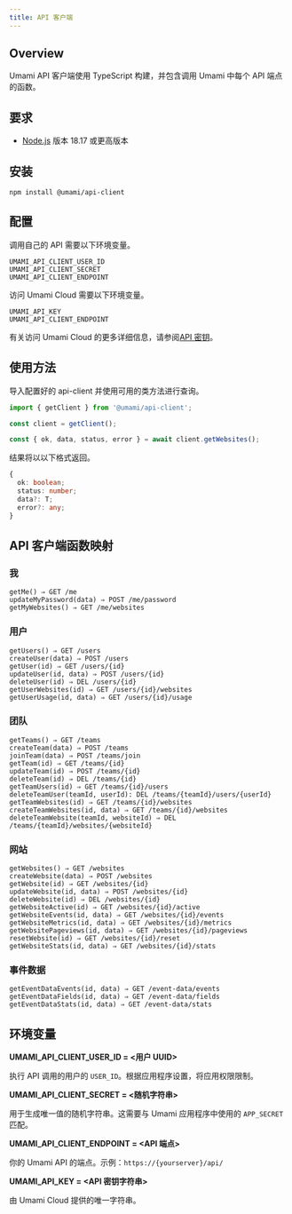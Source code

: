 ```yaml
---
title: API 客户端
---
```


## Overview

Umami API 客户端使用 TypeScript 构建，并包含调用 Umami 中每个 API 端点的函数。

## 要求

- [Node.js](https://nodejs.org/) 版本 18.17 或更高版本

## 安装

```shell
npm install @umami/api-client
```

## 配置

调用自己的 API 需要以下环境变量。

```dotenv
UMAMI_API_CLIENT_USER_ID
UMAMI_API_CLIENT_SECRET
UMAMI_API_CLIENT_ENDPOINT
```

访问 Umami Cloud 需要以下环境变量。

```dotenv
UMAMI_API_KEY
UMAMI_API_CLIENT_ENDPOINT
```

有关访问 Umami Cloud 的更多详细信息，请参阅[API 密钥](/docs/cloud/api-key)。

## 使用方法

导入配置好的 api-client 并使用可用的类方法进行查询。

```js
import { getClient } from '@umami/api-client';

const client = getClient();

const { ok, data, status, error } = await client.getWebsites();
```

结果将以以下格式返回。

```typescript
{
  ok: boolean;
  status: number;
  data?: T;
  error?: any;
}
```

## API 客户端函数映射

### 我

```text
getMe() ⇒ GET /me
updateMyPassword(data) ⇒ POST /me/password
getMyWebsites() ⇒ GET /me/websites
```

### 用户

```text
getUsers() ⇒ GET /users
createUser(data) ⇒ POST /users
getUser(id) ⇒ GET /users/{id}
updateUser(id, data) ⇒ POST /users/{id}
deleteUser(id) ⇒ DEL /users/{id}
getUserWebsites(id) ⇒ GET /users/{id}/websites
getUserUsage(id, data) ⇒ GET /users/{id}/usage
```

### 团队

```text
getTeams() ⇒ GET /teams
createTeam(data) ⇒ POST /teams
joinTeam(data) ⇒ POST /teams/join
getTeam(id) ⇒ GET /teams/{id}
updateTeam(id) ⇒ POST /teams/{id}
deleteTeam(id) ⇒ DEL /teams/{id}
getTeamUsers(id) ⇒ GET /teams/{id}/users
deleteTeamUser(teamId, userId): DEL /teams/{teamId}/users/{userId}
getTeamWebsites(id) ⇒ GET /teams/{id}/websites
createTeamWebsites(id, data) ⇒ GET /teams/{id}/websites
deleteTeamWebsite(teamId, websiteId) ⇒ DEL /teams/{teamId}/websites/{websiteId}
```

### 网站

```text
getWebsites() ⇒ GET /websites
createWebsite(data) ⇒ POST /websites
getWebsite(id) ⇒ GET /websites/{id}
updateWebsite(id, data) ⇒ POST /websites/{id}
deleteWebsite(id) ⇒ DEL /websites/{id}
getWebsiteActive(id) ⇒ GET /websites/{id}/active
getWebsiteEvents(id, data) ⇒ GET /websites/{id}/events
getWebsiteMetrics(id, data) ⇒ GET /websites/{id}/metrics
getWebsitePageviews(id, data) ⇒ GET /websites/{id}/pageviews
resetWebsite(id) ⇒ GET /websites/{id}/reset
getWebsiteStats(id, data) ⇒ GET /websites/{id}/stats
```

### 事件数据

```text
getEventDataEvents(id, data) ⇒ GET /event-data/events
getEventDataFields(id, data) ⇒ GET /event-data/fields
getEventDataStats(id, data) ⇒ GET /event-data/stats
```

## 环境变量

**UMAMI_API_CLIENT_USER_ID = &lt;用户 UUID&gt;**

执行 API 调用的用户的 `USER_ID`。根据应用程序设置，将应用权限限制。

**UMAMI_API_CLIENT_SECRET = &lt;随机字符串&gt;**

用于生成唯一值的随机字符串。这需要与 Umami 应用程序中使用的 `APP_SECRET` 匹配。

**UMAMI_API_CLIENT_ENDPOINT = &lt;API 端点&gt;**

你的 Umami API 的端点。示例：`https://{yourserver}/api/`

**UMAMI_API_KEY = &lt;API 密钥字符串&gt;**

由 Umami Cloud 提供的唯一字符串。

